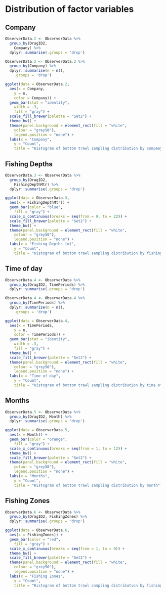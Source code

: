 # Distribution of factor variables

## Company

```r
ObserverData.2 <- ObserverData %>% 
  group_by(DragID2,
    Company) %>% 
  dplyr::summarise(.groups = 'drop')

ObserverData.2 <- ObserverData.2 %>% 
  group_by(Company) %>% 
  dplyr::summarise(n = n(),
    .groups = 'drop')

ggplot(data = ObserverData.2,
  aes(x = Company,
    y = n,
    color = Company)) + 
  geom_bar(stat = "identity",
    width = .3,
    fill = "gray") +
  scale_fill_brewer(palette = "Set2") +
  theme_bw() +
  theme(panel.background = element_rect(fill = "white",
    colour = "grey50"),
    legend.position = "none") +
  labs(x = "Company",
    y = "Count",
    title = "Histogram of bottom trawl sampling distribution by company") 
```

## Fishing Depths

```r
ObserverData.3 <- ObserverData %>% 
  group_by(DragID2,
    FishingDepthMtr) %>% 
  dplyr::summarise(.groups = 'drop')

ggplot(data = ObserverData.3,
  aes(x = FishingDepthMtr)) + 
  geom_bar(color = "blue",
    fill = "gray") +
  scale_x_continuous(breaks = seq(from = 9, to = 22)) +
  scale_fill_brewer(palette = "Set2") +
  theme_bw() +
  theme(panel.background = element_rect(fill = "white",
    colour = "grey50"),
    legend.position = "none") +
  labs(x = "Fishing Depths (m)",
    y = "Count",
    title = "Histogram of bottom trawl sampling distribution by fishing depths")
```

## Time of day

```r

ObserverData.4 <- ObserverData %>% 
  group_by(DragID2, TimePeriods) %>% 
  dplyr::summarise(.groups = 'drop')

ObserverData.4 <- ObserverData.4 %>% 
  group_by(TimePeriods) %>% 
  dplyr::summarise(n = n(),
    .groups = 'drop')

ggplot(data = ObserverData.4,
  aes(x = TimePeriods,
    y = n,
    color = TimePeriods)) + 
  geom_bar(stat = "identity",
    width = .3,
    fill = "gray") +
  theme_bw() +
  scale_fill_brewer(palette = "Set2") +
  theme(panel.background = element_rect(fill = "white",
    colour = "grey50"),
    legend.position = "none") +
  labs(x = "Time of day",
    y = "Count",
    title = "Histogram of bottom trawl sampling distribution by time of day")

```

## Months

```r
ObserverData.5 <- ObserverData %>% 
  group_by(DragID2, Month) %>% 
  dplyr::summarise(.groups = 'drop')

ggplot(data = ObserverData.5,
  aes(x = Month)) + 
  geom_bar(color = "orange",
    fill = "gray") +
  scale_x_continuous(breaks = seq(from = 1, to = 12)) +
  theme_bw() +
  scale_fill_brewer(palette = "Set2") +
  theme(panel.background = element_rect(fill = "white",
    colour = "grey50"),
    legend.position = "none") +
  labs(x = "Months",
    y = "Count",
    title = "Histogram of bottom trawl sampling distribution by month")
```

## Fishing Zones

```r
ObserverData.6 <- ObserverData %>% 
  group_by(DragID2, FishingZones) %>% 
  dplyr::summarise(.groups = 'drop')

ggplot(data = ObserverData.6,
  aes(x = FishingZones)) + 
  geom_bar(color = "red",
    fill = "gray") +
  scale_x_continuous(breaks = seq(from = 1, to = 9)) +
  theme_bw() +
  scale_fill_brewer(palette = "Set2") +
  theme(panel.background = element_rect(fill = "white",
    colour = "grey50"),
    legend.position = "none") +
  labs(x = "Fishing Zones",
    y = "Count",
    title = "Histogram of bottom trawl sampling distribution by fishing zones")

```




